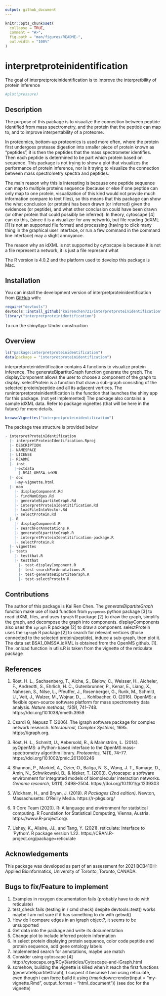 ```yaml
---
output: github_document
---
```


<!-- README.md is generated from README.Rmd. Please edit that file -->

```r
knitr::opts_chunk$set(
  collapse = TRUE,
  comment = "#>",
  fig.path = "man/figures/README-",
  out.width = "100%"
)
```

# interpretproteinidentification

<!-- badges: start -->
<!-- badges: end -->

The goal of interpretproteinidentification is to improve the interpretbility of protein inference

<!-- You'll still need to render `README.Rmd` regularly, to keep `README.md` up-to-date. `devtools::build_readme()` is handy for this. You could also use GitHub Actions to re-render `README.Rmd` every time you push. An example workflow can be found here: <https://github.com/r-lib/actions/tree/v1/examples>. -->

<!-- You can also embed plots, for example: -->

```r
#plot(pressure)
```

<!-- In that case, don't forget to commit and push the resulting figure files, so they display on GitHub and CRAN. -->

## Description
The purpose of this package is to visualize the connection between peptide identified from mass spectrometry, and the protein that the peptide can map to, and to improve interpertability of a proteome.

In proteomics, bottom-up proteomics is used more often, where the protein first undergoes protease digestion into smaller piece of protein known as “peptides”, it is then the peptides that the mass spectrometer identifies. Then each peptide is determined to be part which protein based on sequence. This package is not trying to show a plot that visualizes the performance of protein inference, nor is it trying to visualize the connection between mass spectrometry spectra and peptides. 

The main reason why this is interesting is because one peptide sequence can map to multiple proteins sequence (because or else if one peptide can only map to one protein, visualization of this kind would not provide much information compare to text files), so this means that this package can show the what conclusion (or protein) has been drawn (or inferred) given the evidences (or peptide), and what other conclusion could have been drawn (or other protein that could possibly be inferred). In theory, cytoscape [4] can do this, (since it is a visualizer for any network), but file reading (idXML [1] is not an supported file format) and processing (having to click many thing in the graphical user interface, or run a few command in the command line interface) may a slight annoyance.

The reason why an idXML is not supported by cytoscape is because it is not a file represent a network, it is just a file represent what 

The R version is 4.0.2 and the platform used to develop this package is Mac. 

## Installation

You can install the development version of interpretproteinidentification from [GitHub](https://github.com/) with:
```r
require("devtools")
devtools::install_github("kairenchen721/interpretproteinidentification", build_vignettes = TRUE)
library("interpretproteinidentification")
```
  
To run the shinyApp:
         Under construction

## Overview
```r
ls("package:interpretproteinidentification")
data(package = "interpretproteinidentification")
```
interpretproteinidentification contains 4 functions to visualize protein inference. The generateBipartiteGraph function generate the graph. The displayComponent allows the user to choose a component of the graph to display. selectProtein is a function that draw a sub-graph consisting of the selected protein/peptide and all its adjacent vertices. The runinterpretproteinidentification is the function that launches the shiny app for this package. (not yet implemented) The package also contains a sample idXML data. Refer to package vignettes (that will be here in the future) for more details.
```r
browseVignettes("interpretproteinidentification")
```
The package tree structure is provided below
``` r
- interpretProteinIdentification
  |- interpretProteinIdentification.Rproj
  |- DESCRIPTION
  |- NAMESPACE
  |- LICENSE
  |- README
  |- inst
    |-extdata
      |-BSA1_OMSSA.idXML
  |- doc
    |-my-vignette.html
  |- man
    |- displayComponent.Rd
    |- findNumEdges.Rd
    |- generateBipartiteGraph.Rd
    |- interpretProteinIdentitification.Rd
    |- loadFileIntoVector.Rd
    |- selectProtein.Rd
  |- R
    |- displayComponent.R
    |- searchForAnnotations.R
    |- generateBipartiteGraph.R
    |- interpretProteinIdentitification-package.R
    |- selectProtein.R
  |- vignettes
  |- tests
    |- testthat.R
    |- testthat
      |- test-displayComponent.R
      |- test-searchForAnnotations.R
      |- test-generateBipartiteGraph.R
      |- test-selectProtein.R
```

## Contributions
The author of this package is Kai Ren Chen. The *generateBipartiteGraph* function make use of load function from `pyopenms` python package [3] to read idXML files, and uses `igraph` R package [2] to draw the graph, simplify the graph, and decompose the graph into components. displayComponents also uses the `igraph` R package [2] to draw a component. selectProtein uses the `igraph` R package [2] to search for relevant vertices (those connected to the selected protein/peptide), induce a sub-graph, then plot it. The data set BSA1_OMSSA.idXML is obtained from the OpenMS github. [1]. The .onload function in utlis.R is taken from the vignette of the reticulate package

## References

1. Röst, H. L., Sachsenberg, T., Aiche, S., Bielow, C., Weisser, H., Aicheler, F., Andreotti, S., Ehrlich, H. C., Gutenbrunner, P., Kenar, E., Liang, X., Nahnsen, S., Nilse, L., Pfeuffer, J., Rosenberger, G., Rurik, M., Schmitt, U., Veit, J., Walzer, M., Wojnar, D., … Kohlbacher, O. (2016). OpenMS: a flexible open-source software platform for mass spectrometry data analysis. *Nature methods, 13*(9), 741–748. https://doi.org/10.1038/nmeth.3959 

2. Csardi G, Nepusz T (2006). The igraph software package for complex network research. *InterJournal, Complex Systems,* 1695. https://igraph.org.

3. Röst, H. L., Schmitt, U., Aebersold, R., & Malmström, L. (2014). pyOpenMS: a Python-based interface to the OpenMS mass-spectrometry algorithm library. *Proteomics, 14*(1), 74–77. https://doi.org/10.1002/pmic.201300246

4. Shannon, P., Markiel, A., Ozier, O., Baliga, N. S., Wang, J. T., Ramage, D., Amin, N., Schwikowski, B., & Ideker, T. (2003). Cytoscape: a software environment for integrated models of biomolecular interaction networks. *Genome research, 13*(11), 2498–2504. https://doi.org/10.1101/gr.1239303

5. Wickham, H., and Bryan, J. (2019). *R Packages (2nd edition)*. Newton, Massachusetts: O’Reilly Media. https://r-pkgs.org/

6. R Core Team (2020). R: A language and environment for
statistical computing. R Foundation for Statistical Computing, Vienna, Austria. https://www.R-project.org/.

7. Ushey, K., Allaire, JJ., and Tang, Y. (2021). reticulate:
Interface to 'Python'. R package version 1.22. https://CRAN.R-project.org/package=reticulate

  
## Acknowledgements
This package was developed as part of an assessment for 2021 BCB410H: Applied Bioinformatics, University of Toronto, Toronto, CANADA.

## Bugs to fix/Feature to implement
1. Examples in roxygen documentation fails (probably have to do with reticulate)
1. test_check fails (testing in r cmd check) despite devtools::test() works maybe I am not sure if it has something to do with getwd()
1. How do I compare edges in an igraph object?, it seems to be unsupported
1. Get data into the package and write its documentation 
1. Change plot to include inferred protein information
1. In select protein displaying protein sequence, color code peptide and protein sequence, add gene ontology labels
1. Implemented search for annotations, maybe use match
1. Consider using cytoscape [4]	http://cytoscape.org/RCy3/articles/Cytoscape-and-iGraph.html
1. somehow, building the vignette is killed when it reach the first functions (generateBipartiteGraph), I suspect it because I am using reticulate, even though i can force build it using (rmarkdown::render(input = "my-vignette.Rmd", output_format = "html_document")) (see doc for the vignette) 


